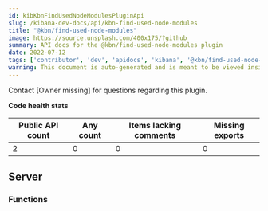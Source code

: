 ```yaml
---
id: kibKbnFindUsedNodeModulesPluginApi
slug: /kibana-dev-docs/api/kbn-find-used-node-modules
title: "@kbn/find-used-node-modules"
image: https://source.unsplash.com/400x175/?github
summary: API docs for the @kbn/find-used-node-modules plugin
date: 2022-07-12
tags: ['contributor', 'dev', 'apidocs', 'kibana', '@kbn/find-used-node-modules']
warning: This document is auto-generated and is meant to be viewed inside our experimental, new docs system. Reach out in #docs-engineering for more info.
---
```




Contact [Owner missing] for questions regarding this plugin.

**Code health stats**

| Public API count  | Any count | Items lacking comments | Missing exports |
|-------------------|-----------|------------------------|-----------------|
| 2 | 0 | 0 | 0 |

## Server

### Functions
<DocDefinitionList data={kbnFindUsedNodeModulesObj.server.functions}/>

